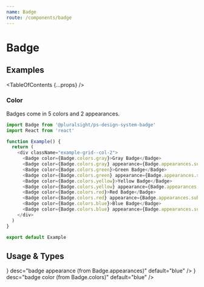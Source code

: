 ```yaml
---
name: Badge
route: /components/badge
---
```



# Badge

## Examples

<TableOfContents {...props} />

### Color

Badges come in 5 colors and 2 appearances.

```typescript
import Badge from '@pluralsight/ps-design-system-badge'
import React from 'react'

function Example() {
  return (
    <div className="example-grid--col-2">
      <Badge color={Badge.colors.gray}>Gray Badge</Badge>
      <Badge color={Badge.colors.gray} appearance={Badge.appearances.subtle}>Gray Badge (Subtle)</Badge>
      <Badge color={Badge.colors.green}>Green Badge</Badge>
      <Badge color={Badge.colors.green} appearance={Badge.appearances.subtle}>Green Badge (Subtle)</Badge>
      <Badge color={Badge.colors.yellow}>Yellow Badge</Badge>
      <Badge color={Badge.colors.yellow} appearance={Badge.appearances.subtle}>Yellow Badge Subtle</Badge>
      <Badge color={Badge.colors.red}>Red Badge</Badge>
      <Badge color={Badge.colors.red} appearance={Badge.appearances.subtle}>Red Badge (Subtle)</Badge>
      <Badge color={Badge.colors.blue}>Blue Badge</Badge>
      <Badge color={Badge.colors.blue} appearance={Badge.appearances.subtle}>Blue Badge (Subtle)</Badge>
    </div>
  )
}

export default Example
```

## Usage & Types

<Usage
  install="npm install @pluralsight/ps-design-system-badge"
  import="import Badge from '@pluralsight/ps-design-system-badge'"
  packageName="badge"
/>

<TypesTable>
  <TypesProp name="appearance" type={<TypesEnum enum={Badge.appearances} />} desc="badge appearance (from Badge.appearances)" default="blue" />
  <TypesProp name="color" type={<TypesEnum enum={Badge.colors} />} desc="badge color (from Badge.colors)" default="blue" />
</TypesTable>

